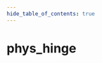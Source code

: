 ```yaml
---
hide_table_of_contents: true
---
```


<!---
!!!!!!
THIS PAGE IS AUTOGENERATED FROM GAME FGD DEFINITIONS!
DO NOT EDIT MANUALLY!
!!!!!!

In order to make edits, you can make an annotation file in /fgd_dump_overrides
-->


# phys_hinge



<Tabs queryString="game">
    
<TabItem value="cs2" label="Counter-Strike 2">
    <CS2Page />
</TabItem>

<TabItem value="steamvr" label="SteamVR Home">
    <STEAMVRPage />
</TabItem>

<TabItem value="dota2" label="Dota 2">
    <DOTA2Page />
</TabItem>

<TabItem value="hla" label="Half-Life: Alyx">
    <HLAPage />
</TabItem>

</Tabs>
